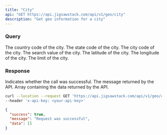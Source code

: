 ```yaml
---
title: "City"
api: "GET https://api.jigsawstack.com/api/v1/geo/city"
description: "Get geo information for a city"
---
```


### Query

<ParamField query="country_code" type="string">
  The country code of the city.
</ParamField>

<ParamField query="state_code" type="string">
  The state code of the city.
</ParamField>

<ParamField query="city_code" type="string">
  The city code of the city.
</ParamField>

<ParamField query="search_value" type="string">
  The search value of the city.
</ParamField>

<ParamField query="lat" type="string">
  The latitude of the city.
</ParamField>

<ParamField query="lng" type="string">
  The longitude of the city.
</ParamField>

<ParamField query="limit" type="string" default="10">
  The limit of the city.
</ParamField>

### Response

<ResponseField name="success" type="boolean">
  Indicates whether the call was successful.
</ResponseField>

<ResponseField name="message" type="string">
  The message returned by the API.
</ResponseField>

<ResponseField name="data" type="JSON">
  Array containing the data returned by the API.
</ResponseField>

<RequestExample>

```bash Example Request
curl --location --request GET 'https://api.jigsawstack.com/api/v1/geo/city' \
--header 'x-api-key: <your-api-key>'
```

</RequestExample>

<ResponseExample>

```json Response
{
  "success": true,
  "message": "Request was successful",
  "data": []
}
```

</ResponseExample>
